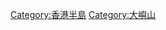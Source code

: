 {{commonscat|Chi Ma Wan Peninsula}}
{{catmore}}

[[Category:香港半島|Category:香港半島]]
[[Category:大嶼山|Category:大嶼山]]